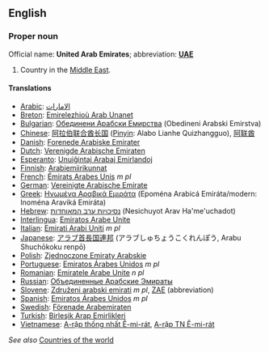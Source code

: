==English==

===Proper noun===
Official name: '''United Arab Emirates'''; abbreviation: '''[[UAE]]'''

#Country in the [[Middle East]].

====Translations====
*[[Arabic]]: [[الامارات]]
*[[Breton]]: [[Emirelezhioù Arab Unanet]]
*[[Bulgarian]]: [[Обединени Арабски Емирства]] (Obedineni Arabski Emirstva)
*[[Chinese]]: [[阿拉伯联合酋长国]] ([[Pinyin]]: Alabo Lianhe Quizhangguo), [[阿联酋]]
*[[Danish]]: [[Forenede Arabiske Emirater]]
*[[Dutch]]: [[Verenigde Arabische Emiraten]]
*[[Esperanto]]: [[Unuiĝintaj Arabaj Emirlandoj]]
*[[Finnish]]: [[Arabiemiirikunnat]]
*[[French]]: [[Émirats Arabes Unis]] ''m pl''
*[[German]]: [[Vereinigte Arabische Emirate]]
*[[Greek]]: [[Ηνωμένα Αραβικά Εμιράτα]] (Epom&eacute;na Arabic&aacute; Emir&aacute;ta/modern: Inom&eacute;na Aravik&aacute; Emir&aacute;ta)
*[[Hebrew]]: [[נסיכויות ערב המאוחדות]] (Nesichuyot Arav Ha'me'uchadot)
*[[Interlingua]]: [[Emiratos Arabe Unite]]
*[[Italian]]: [[Emirati Arabi Uniti]] ''m pl''
*[[Japanese]]: <font lang="ja">[[アラブ首長国連邦]] (アラブしゅちょうこくれんぽう, Arabu Shuchōkoku renpō)</font>
*[[Polish]]: [[Zjednoczone Emiraty Arabskie]]
*[[Portuguese]]: [[Emiratos Árabes Unidos]] ''m pl''
*[[Romanian]]: [[Emiratele Arabe Unite]] ''n pl''
*[[Russian]]: [[Объединенные Арабские Эмираты]]
*[[Slovene]]: [[Združeni arabski emirati]] ''m pl'', [[ZAE]] (abbreviation)
*[[Spanish]]: [[Emiratos Árabes Unidos]] ''m pl''
*[[Swedish]]: [[Förenade Arabemiraten]]
*[[Turkish]]: [[Birleşik Arap Emirlikleri]]
*[[Vietnamese]]: [[A-rập thống nhất Ê-mi-rát]], [[A-rập TN Ê-mi-rát]]

''See also'' [[Countries of the world]]